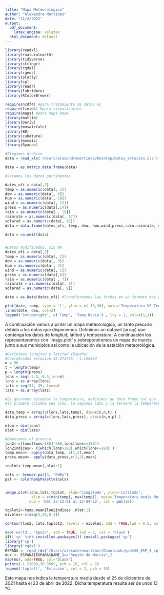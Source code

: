 ```yaml
---
title: "Mapa Meteorológico"
author: "Alexandre Martinez"
date: "11/4/2022"
output:
  pdf_document: 
    latex_engine: xelatex
  html_document: default
---
```



```r
library(readxl)
library(rnaturalearth)
library(tidyverse)
library(stringr)
library(rgdal)
library(rgeos)
library(plotly)
library(sp)
library(readr)
library(lubridate)
library(RColorBrewer)

require(ncdf4) #para tratamiento de datos nc
require(fields) #para visualización
require(maps) #para mapa base
library(matlib)
library(Deriv)
library(mosaicCalc)
library(BB)
library(cubature)
library(mosaic)
library(Ryacas)

```


```r
#Elegimos Archivo
data = read_xls('/Users/alexandremartinez/Desktop/Datos_estacion.xls')
```


```r
data = as.matrix.data.frame(data)

#Sacamos los datos pertinentes

dates_ofi = data[,1]
temp = as.numeric(data[, 3])
dew = as.numeric(data[, 6])
hum = as.numeric(data[, 10])
wind = as.numeric(data[, 12])
press = as.numeric(data[,14])
rain = as.numeric(data[ , 15])
rainrate = as.numeric(data[, 17])
solarad = as.numeric(data[, 18])
data = data.frame(dates_ofi, temp, dew, hum,wind,press,rain,rainrate, solarad )

```




```r

data = na.omit(data)


#Datos modificados, sin NA 
dates_ofi = data[,1]
temp = as.numeric(data[, 2])
dew = as.numeric(data[, 3])
hum = as.numeric(data[, 4])
wind = as.numeric(data[, 5])
press = as.numeric(data[,6])
rain = as.numeric(data[ , 7])
rainrate = as.numeric(data[, 8])
solarad = as.numeric(data[, 9])

date = as.Date(dates_ofi) #Transformamos las fechas en un formato más adecuado
```





```r
plot(date, temp, type = 'l', ylim = c(-15,30), main='Temperatura VS Temperatura de Rocio')
lines(date, dew, col=2)
legend('bottomright', c('Temp', 'Temp.Rocio') , lty = 1, col=c(1,2))

```



\section{ Mapa Meteorológico en R}


A continuación vamos a pintar un mapa meteorológico, un tanto precario debido a los datos que disponemos. Definimos un dataset (array) que contenga los datos de longitud, latitud y temperatura. A continuación los representaremos con 'image.plot' y sobrepondremos un mapa de murcia junto a sus municipios así como la ubicación de la estación meteorológica.
```r


#Definimos longitud y latitud (España)
#Coordenadas estacion 38.073795, -1.164384
n = 50
t = length(temp)
p = length(press)
lons = seq(-2.5,-0.5,len=n)
lons = as.array(lons)
lats = seq(37, 39, len=n)
lats = as.array(lats)

#Si queremos estudiar la temperatura, definimos un data frame tal que 
#la primera columna sea lons, la segunda lats y la tercera la temperatura

data_temp = array(c(lons,lats,temp), dim=c(n,n,t) )
data_press = array(c(lons,lats,press), dim=c(n,n,p) )

nlon = dim(lons)
nlat = dim(lats)

#Empezamos el proceso
lon2<-c(lons[lons>180]-360,lons[lons<=180])
lon2indices<- c(which(lons>180),which(lons<=180) )
temp.mean<- apply(data_temp, c(1,2),mean)
press.mean<- apply(data_press,c(1,2),mean)

toplot<-temp.mean[,nlat:1]

cols <- brewer.pal(3, "RdBu")
pal <- colorRampPalette(cols)


image.plot(lons,lats,toplot, xlab='Longitude', ylab='Latitude',
            zlim = c(min(temp), max(temp)), main='Temperatura media Murcia',
           sub = 'Del 25-12-21 al 23-04-22', col = pal(10))

toplot2<-temp.mean[lon2indices ,nlat:1]
niveles<-c(seq(5,30,0.1))

contour(lon2, lats,toplot2, levels = niveles, add = TRUE,lwd = 0.5, col= "blue")

map('world', 'Spain', add = TRUE, lwd = 2, col = 'black')
if(!'sp' %in% installed.packages()) install.packages('sp')
library('sp')
library('rgdal')
ESPAÑA <- read_rds("/Users/alexandremartinez/Downloads/gadm36_ESP_4_sp.rds") 
mur <- ESPAÑA[ESPAÑA$NAME_1=="Región de Murcia",]
map(mur, add=TRUE, col='black')
points(-1.21099,38.0509, pch = 16, col = 2)
legend('topleft', 'Estación', col = 2, pch = 16)

```

Este mapa nos indica la temperatura media desde el 25 de diciembre de 2021 hasta el 23 de abril de 2022. Dicha temperatura resulta ser de unos 13 ºC.


